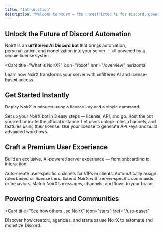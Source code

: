 ```yaml
---
title: "Introduction"
description: "Welcome to NoirX — the unrestricted AI for Discord, powered by license-based access and automation."
---
```


## Unlock the Future of Discord Automation

NoirX is an **unfiltered AI Discord bot** that brings automation, personalization, and monetization into your server — all powered by a secure license system.

<Card
  title="What is NoirX?"
  icon="robot"
  href="/overview"
  horizontal
>
  Learn how NoirX transforms your server with unfiltered AI and license-based access.
</Card>

## Get Started Instantly

Deploy NoirX in minutes using a license key and a single command.

<Columns cols={2}>
  <Card
    title="Quickstart"
    icon="rocket"
    href="/quickstart"
  >
    Set up your NoirX bot in 3 easy steps — license, API, and go.
  </Card>
  <Card
    title="Installation"
    icon="download"
    href="/setup"
  >
    Host the bot yourself or invite the official instance.
  </Card>
  <Card
    title="Redeem Licenses"
    icon="key"
    href="/guides/license-redemption"
  >
    Let users unlock roles, channels, and features using their license.
  </Card>
  <Card
    title="API Integration"
    icon="plug"
    href="/api-reference/introduction"
  >
    Use your license to generate API keys and build advanced workflows.
  </Card>
</Columns>

## Craft a Premium User Experience

Build an exclusive, AI-powered server experience — from onboarding to interaction.

<Columns cols={2}>
  <Card
    title="Private Channels"
    icon="lock"
    href="/guides/private-channels"
  >
    Auto-create user-specific channels for VIPs or clients.
  </Card>
  <Card
    title="Role Automation"
    icon="user-shield"
    href="/guides/role-automation"
  >
    Automatically assign roles based on license tiers.
  </Card>
  <Card
    title="Custom Commands"
    icon="terminal"
    href="/guides/custom-commands"
  >
    Extend NoirX with server-specific commands or behaviors.
  </Card>
  <Card
    title="Theming & Branding"
    icon="palette"
    href="/customization"
  >
    Match NoirX’s messages, channels, and flows to your brand.
  </Card>
</Columns>

## Powering Creators and Communities

<Card
  title="See how others use NoirX"
  icon="stars"
  href="/use-cases"
>
  Discover how creators, agencies, and startups use NoirX to automate and monetize Discord.
</Card>
